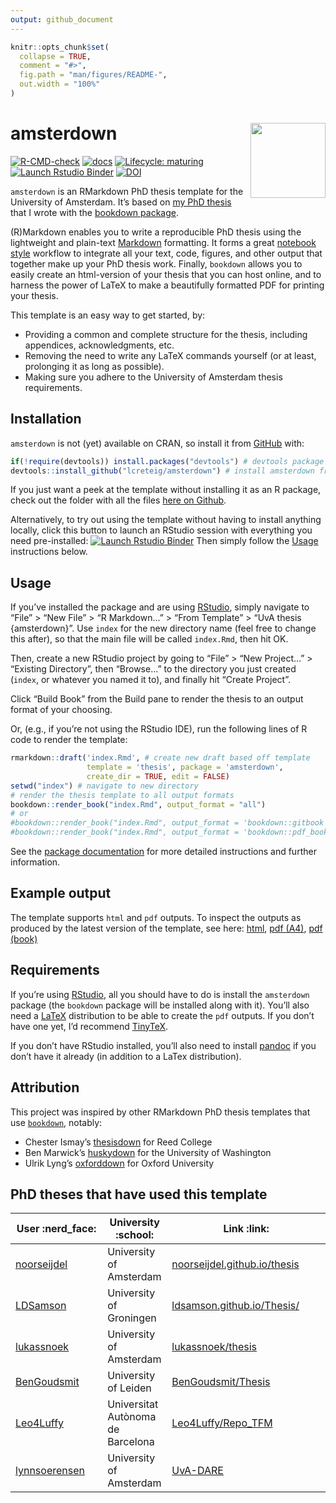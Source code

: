```yaml
---
output: github_document
---
```


<!-- README.md is generated from README.Rmd. Please edit that file -->

```r
knitr::opts_chunk$set(
  collapse = TRUE,
  comment = "#>",
  fig.path = "man/figures/README-",
  out.width = "100%"
)
```
# amsterdown <img src="man/figures/logo.png" align="right" width="120" />

<!-- badges: start -->
[![R-CMD-check](https://github.com/lcreteig/amsterdown/actions/workflows/R-CMD-check.yaml/badge.svg)](https://github.com/lcreteig/amsterdown/actions/workflows/R-CMD-check.yaml)
[![docs](https://github.com/lcreteig/amsterdown/actions/workflows/pkgdown.yaml/badge.svg)](https://github.com/lcreteig/amsterdown/actions/workflows/pkgdown.yaml)
[![Lifecycle: maturing](https://img.shields.io/badge/lifecycle-maturing-blue.svg)](https://www.tidyverse.org/lifecycle/#maturing)
[![Launch Rstudio Binder](http://mybinder.org/badge_logo.svg)](https://mybinder.org/v2/gh/lcreteig/amsterdown/master?urlpath=rstudio)
[![DOI](https://zenodo.org/badge/DOI/10.5281/zenodo.3733132.svg)](https://doi.org/10.5281/zenodo.3733132)
<!-- badges: end -->

`amsterdown` is an RMarkdown PhD thesis template for the University of Amsterdam. It's based on [my PhD thesis](https://github.com/lcreteig/thesis) that I wrote with the [bookdown package](https://bookdown.org/yihui/bookdown/). 

(R)Markdown enables you to write a reproducible PhD thesis using the lightweight and plain-text [Markdown](https://daringfireball.net/projects/markdown/) formatting. It forms a great [notebook style](https://en.wikipedia.org/wiki/Notebook_interface) workflow to integrate all your text, code, figures, and other output that together make up your PhD thesis work. Finally, `bookdown` allows you to easily create an html-version of your thesis that you can host online, and to harness the power of LaTeX to make a beautifully formatted PDF for printing your thesis. 

This template is an easy way to get started, by:

* Providing a common and complete structure for the thesis, including appendices, acknowledgments, etc. 
* Removing the need to write any LaTeX commands yourself (or at least, prolonging it as long as possible).
* Making sure you adhere to the University of Amsterdam thesis requirements.

## Installation

`amsterdown` is not (yet) available on CRAN, so install it from [GitHub](https://github.com/) with:

```r
if(!require(devtools)) install.packages("devtools") # devtools package allows installation of packages from github
devtools::install_github("lcreteig/amsterdown") # install amsterdown from github
```

If you just want a peek at the template without installing it as an R package, check out the folder with all the files [here on Github](https://github.com/lcreteig/amsterdown/tree/master/inst/rmarkdown/templates/thesis/skeleton).

Alternatively, to try out using the template without having to install anything locally, click this button to launch an RStudio session with everything you need pre-installed: [![Launch Rstudio Binder](http://mybinder.org/badge_logo.svg)](https://mybinder.org/v2/gh/lcreteig/amsterdown/master?urlpath=rstudio) Then simply follow the [Usage] instructions below.

## Usage

If you've installed the package and are using [RStudio](https://rstudio.com/), simply navigate to "File" > "New File" > "R Markdown..." > "From Template" > "UvA thesis {amsterdown}". Use `index` for the new directory name (feel free to change this after), so that the main file will be called `index.Rmd`, then hit OK. 

Then, create a new RStudio project by going to "File" > "New Project..." > "Existing Directory", then "Browse..." to the directory you just created (`index`, or whatever you named it to), and finally hit "Create Project". 

Click "Build Book" from the Build pane to render the thesis to an output format of your choosing.

Or, (e.g., if you're not using the RStudio IDE), run the following lines of R code to render the template:

``` r
rmarkdown::draft('index.Rmd', # create new draft based off template
                 template = 'thesis', package = 'amsterdown', 
                 create_dir = TRUE, edit = FALSE) 
setwd("index") # navigate to new directory
# render the thesis template to all output formats
bookdown::render_book("index.Rmd", output_format = "all") 
# or
#bookdown::render_book("index.Rmd", output_format = 'bookdown::gitbook') # to render to html
#bookdown::render_book("index.Rmd", output_format = 'bookdown::pdf_book') # to render to PDF
```

See the [package documentation](https://lcreteig.github.io/amsterdown/articles/amsterdown.html) for more detailed instructions and further information.

## Example output

The template supports `html` and `pdf` outputs. To inspect the outputs as produced by the latest version of the template, see here: [html](https://lcreteig.github.io/amsterdown/sample_output/index.html), [pdf (A4)](https://lcreteig.github.io/amsterdown/sample_output/thesis_A4.pdf), [pdf (book)](https://lcreteig.github.io/amsterdown/sample_output/thesis_B5.pdf)

## Requirements

If you're using [RStudio](https://rstudio.com/), all you should have to do is install the `amsterdown` package (the `bookdown` package will be installed along with it). You'll also need a [LaTeX](https://www.latex-project.org/) distribution to be able to create the `pdf` outputs. If you don't have one yet, I'd recommend [TinyTeX](https://yihui.name/tinytex/).

If you don't have RStudio installed, you'll also need to install [pandoc](https://pandoc.org/) if you don't have it already (in addition to a LaTex distribution).

## Attribution

This project was inspired by other RMarkdown PhD thesis templates that use [`bookdown`](https://bookdown.org/yihui/bookdown/), notably: 

* Chester Ismay's [thesisdown](https://github.com/ismayc/thesisdown) for Reed College 
* Ben Marwick's [huskydown](https://github.com/benmarwick/huskydown) for the University of Washington
* Ulrik Lyng's [oxforddown](https://github.com/ulyngs/oxforddown) for Oxford University

## PhD theses that have used this template

| **User** :nerd_face:                              | **University** :school:           | **Link** :link:                                                                        |         
|---------------------------------------------------|-----------------------------------|----------------------------------------------------------------------------------------|
| [noorseijdel](https://github.com/noorseijdel)     | University of Amsterdam           | [noorseijdel.github.io/thesis](https://noorseijdel.github.io/thesis)                   |
| [LDSamson](https://github.com/LDSamson)           | University of Groningen           | [ldsamson.github.io/Thesis/](https://ldsamson.github.io/Thesis/)                       |
| [lukassnoek](https://github.com/lukassnoek)       | University of Amsterdam           | [lukassnoek/thesis](https://github.com/lukassnoek/thesis)                              |
| [BenGoudsmit](https://github.com/BenGoudsmit)     | University of Leiden              | [BenGoudsmit/Thesis](https://github.com/BenGoudsmit/Thesis)                            |
| [Leo4Luffy](https://github.com/Leo4Luffy)         | Universitat Autònoma de Barcelona | [Leo4Luffy/Repo_TFM](https://leo4luffy.github.io/Repo_TFM/Escrito/TFM.pdf)             |
| [lynnsoerensen](https://github.com/lynnsoerensen) | University of Amsterdam           | [UvA-DARE](https://dare.uva.nl/search?identifier=4f39681f-920d-4334-9bcf-f5d2b6ec1322) |
